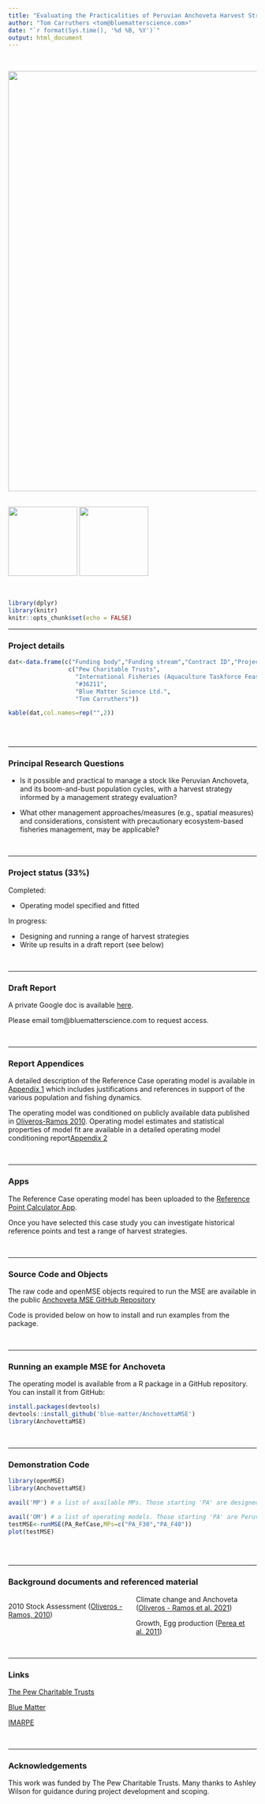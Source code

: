 ```yaml
---
title: "Evaluating the Practicalities of Peruvian Anchoveta Harvest Strategies and Ecosystem-Based Fisheries Management"
author: "Tom Carruthers <tom@bluematterscience.com>"
date: "`r format(Sys.time(), '%d %B, %Y')`"
output: html_document
---
```

&nbsp;

<img src="img/anchovies.jpg" width="850">
&nbsp;

<img src="img/pew.png" width="140">
<img src="img/BM.jpg" width="140">

&nbsp;

<style>
  .col2 {
    columns: 2 200px;         /* number of columns and width in pixels*/
    -webkit-columns: 2 200px; /* chrome, safari */
    -moz-columns: 2 200px;    /* firefox */
  }
  .col3 {
    columns: 3 100px;
    -webkit-columns: 3 100px;
    -moz-columns: 3 100px;
  }
  .col4 {
    columns: 4 100px;
    -webkit-columns: 4 100px;
    -moz-columns: 4 100px;
  }
</style>

```r
library(dplyr)
library(knitr)
knitr::opts_chunk$set(echo = FALSE)


```

***

### Project details

```r
dat<-data.frame(c("Funding body","Funding stream","Contract ID","Project Partners","Collaborators"),
                 c("Pew Charitable Trusts",
                   "International Fisheries (Aquaculture Taskforce Feasibility Study – PDE)",
                   "#36211",
                   "Blue Matter Science Ltd.",
                   "Tom Carruthers"))

kable(dat,col.names=rep("",2)) 
 

```

&nbsp;
&nbsp;


***

### Principal Research Questions

* Is it possible and practical to manage a stock like Peruvian Anchoveta, and its boom-and-bust
population cycles, with a harvest strategy informed by a management strategy evaluation?

* What other management approaches/measures (e.g., spatial measures) and considerations,
consistent with precautionary ecosystem-based fisheries management, may be applicable?


&nbsp;
&nbsp;

***

### Project status (33%)

Completed:

* Operating model specified and fitted

In progress:

* Designing and running a range of harvest strategies
* Write up results in a draft report (see below)

&nbsp;
&nbsp;

***
### Draft Report

A private Google doc is available [here](https://docs.google.com/document/d/1SYY8692lybi8d1tWeWUGGOlFiExEBEoJNpnuRanUrHM/edit). 

Please email tom@bluematterscience.com to request access.  

&nbsp;
&nbsp;

***

### Report Appendices

A detailed description of the Reference Case operating model is available in [Appendix 1](Reports/Peruvian_Anchoveta.html) which includes justifications and references in support of the various population and fishing dynamics. 

The operating model was conditioned on publicly available data published in [Oliveros-Ramos 2010](Paper/Oliveros - Ramos 2010.pdf). Operating model estimates and statistical properties of model fit are available in a detailed operating model conditioning report[Appendix 2](Reports/RCM.html)

&nbsp;
&nbsp;

***

### Apps

The Reference Case operating model has been uploaded to the [Reference Point Calculator App](https:apps.bluematterscience.com/RPC). 

Once you have selected this case study you can investigate historical reference points and test a range of harvest strategies. 

&nbsp;
&nbsp;

***

### Source Code and Objects 

The raw code and openMSE objects required to run the MSE are available in the public [Anchoveta MSE GitHub Repository](https://github.com/Blue-Matter/Anchoveta MSE/)

Code is provided below on how to install and run examples from the package. 

&nbsp;
&nbsp;

***

### Running an example MSE for Anchoveta

The operating model is available from a R package in a GitHub repository. You can install it from GitHub:

```r
install.packages(devtools)
devtools::install_github('blue-matter/AnchovettaMSE')
library(AnchovettaMSE)

```

&nbsp;
&nbsp;

***

### Demonstration Code

```r
library(openMSE)
library(AnchovettaMSE)

avail('MP') # a list of available MPs. Those starting 'PA' are designed for use with Peruvian Anchoveta

avail('OM') # a list of operating models. Those starting 'PA' are Peruvian Anchoveta operating models
testMSE<-runMSE(PA_RefCase,MPs=c("PA_F30","PA_F40"))
plot(testMSE)
  
```


&nbsp;
&nbsp;


***

### Background documents and referenced material

<div class="col2">

2010 Stock Assessment ([Oliveros - Ramos, 2010](References/Oliveros - Ramos 2010.pdf))

Climate change and Anchoveta ([Oliveros - Ramos et al. 2021](References/fao-667-14-Oliveros_etal-2021-anchovy_climate_change.pdf))

Growth, Egg production ([Perea et al. 2011](References/Potential_egg_production_recruitment_and_closed_fi.pdf))

</div>

&nbsp;
&nbsp;

***

### Links

[The Pew Charitable Trusts](https://www.pewtrusts.org/en/)

[Blue Matter](https://www.bluematterscience.com/)

[IMARPE](https://www.gob.pe/imarpe)

&nbsp;
&nbsp;

***

### Acknowledgements

This work was funded by The Pew Charitable Trusts. Many thanks to Ashley Wilson for guidance during project development and scoping. 


&nbsp;
&nbsp;
&nbsp;
&nbsp;
&nbsp;
&nbsp;

